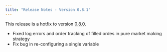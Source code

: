 ```yaml
---
title: "Release Notes - Version 0.8.1"
---
```


This release is a hotfix to version [0.8.0](/release-notes/0.8.0).

- Fixed log errors and order tracking of filled ordes in pure market making strategy
- Fix bug in re-configuring a single variable
